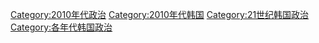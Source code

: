 [[Category:2010年代政治|Category:2010年代政治]]
[[Category:2010年代韩国|Category:2010年代韩国]]
[[Category:21世纪韩国政治|Category:21世纪韩国政治]]
[[Category:各年代韩国政治|Category:各年代韩国政治]]